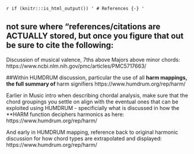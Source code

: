 `r if (knitr:::is_html_output()) '
# References {-}
'`



## not sure where "references/citations are ACTUALLY stored, but once you figure that out be sure to cite the following:

Discussion of musical valence, 7ths above Majors above minor chords:
https://www.ncbi.nlm.nih.gov/pmc/articles/PMC5717663/


##Within HUMDRUM discussion, particular the use of all **harm mappings, the full summary of **harm signifiers
https://www.humdrum.org/rep/harm/


Earlier in Music intro when describing chordal analysis, make sure that the chord groupings you settle on align with the eventual ones that can be exploited using HUMDRUM - specificially what is discussed in how the **HARM function deciphers harmonics as here:
https://www.humdrum.org/rep/harm/


And early in HUMDRUM mapping, reference back to original harmonic discussion for how chord types are extrapolated and displayed:
https://www.humdrum.org/rep/harm/
